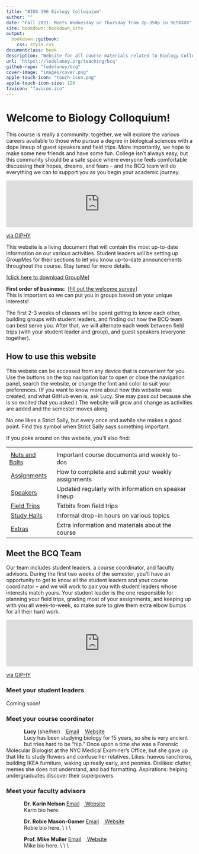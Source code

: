 ```yaml
--- 
title: "BIOS 196 Biology Colloquium"
author: ""
date: "Fall 2021: Meets Wednesday or Thursday from 2p-350p in SESXXXX"
site: bookdown::bookdown_site
output:
  bookdown::gitbook:
    css: style.css
documentclass: book
description: "Website for all course materials related to Biology Colloquium, Fall 2021"
url: 'https\://ledelaney.org/teaching/bcq'
github-repo: "ledelaney/bcq"
cover-image: "images/cover.png"
apple-touch-icon: "touch-icon.png"
apple-touch-icon-size: 120
favicon: "favicon.ico"
---
```


# Welcome to Biology Colloquium!

This course is really a community: together, we will explore the various careers available to those who pursue a degree in biological sciences with a dope lineup of guest speakers and field trips. More importantly, we hope to make some new friends and have some fun. College isn't always easy, but this community should be a safe space where everyone feels comfortable discussing their hopes, dreams, and fears -- and the BCQ team will do everything we can to support you as you begin your academic journey.

<div style="width:100%;height:0;padding-bottom:25%;position:relative;"><iframe src="https://giphy.com/embed/xUA7bcP3spz0M24IEw" width="100%" height="100%" style="position:absolute" frameBorder="0" class="giphy-embed" allowFullScreen></iframe></div><p><a href="https://giphy.com/gifs/schittscreek-funny-xUA7bcP3spz0M24IEw">via GIPHY</a></p>

This website is a living document that will contain the most up-to-date information on our various activities. Student leaders will be setting up GroupMes for their sections to let you know up-to-date announcements throughout the course. Stay tuned for more details. 

[[click here to download GroupMe](https://groupme.com/en-US/)]

**First order of business:** \ [[fill out the welcome survey]()]  
This is important so we can put you in groups based on your unique interests!

The first 2-3 weeks of classes will be spent getting to know each other, building groups with student leaders, and finding out how the BCQ team can best serve you. After that, we will alternate each week between field trips (with your student leader and group), and guest speakers (everyone together).


## How to use this website

This website can be accessed from any device that is convenient for you. Use the buttons on the top navigation bar to open or close the navigation panel, search the website, or change the font and color to suit your preferences. (If you want to know more about how this website was created, and what GitHub even is, ask Lucy. She may pass out because she is so excited that you asked.) The website will grow and change as activities are added and the semester moves along.

<i class="fas fa-hand-point-right"></i> No one likes a Strict Sally, but every once and awhile she makes a good point. Find this symbol when Strict Sally says something important.

If you poke around on this website, you'll also find:

<table class="table" style="max-width:900px;margin-left:auto;margin-right:auto">
  <tr>
    <th></th>
    <th></th>
  </tr>
  
  <tr>
  <td><i class='fas fa-tools fa-lg'></i> \ [Nuts and Bolts](#nuts-and-bolts)</td>
  <td>Important course documents and weekly to-dos</td>
  </tr>
  
  <tr>
  <td><i class='far fa-copy fa-lg'></i> \ [Assignments](#assignments)</td>
  <td>How to complete and submit your weekly assignments</td>
  </tr>
  
  <tr>
  <td><i class='fas fa-bullhorn fa-lg'></i> \ [Speakers](#speakers)</td>
  <td>Updated regularly with information on speaker lineup</td>
  </tr>
  
  <tr>
  <td><i class='fas fa-suitcase fa-lg'></i> \ [Field Trips](#field-trips)</td>
  <td>Tidbits from field trips</td>
  </tr>
  
  <tr>
  <td><i class='fas fa-user-graduate fa-lg'></i> \ [Study Halls](#study-halls)</td>
  <td>Informal drop-in hours on various topics</td>
  </tr>
  
  <tr>
  <td><i class='far fa-folder-open fa-lg'></i> \ [Extras](#extras)</td>
  <td>Extra information and materials about the course</td>
  </tr>
  
  </table>

## Meet the BCQ Team

Our team includes student leaders, a course coordinator, and faculty advisors. During the first two weeks of the semester, you'll have an opportunity to get to know all the student leaders and your course coordinator -- and we will work to pair you with student leaders whose interests match yours. Your student leader is the one responsible for planning your field trips, grading most of your assignments, and keeping up with you all week-to-week, so make sure to give them extra elbow bumps for all their hard work.

<div style="width:100%;height:0;padding-bottom:25%;position:relative;"><iframe src="https://giphy.com/embed/xjpFuSeXTnoBQOKLiQ" width="100%" height="100%" style="position:absolute" frameBorder="0" class="giphy-embed" allowFullScreen></iframe></div><p><a href="https://giphy.com/gifs/UOPX-high-five-uopx-university-of-phoenix-xjpFuSeXTnoBQOKLiQ">via GIPHY</a></p>

### Meet your student leaders

Coming soon!

### Meet your course coordinator

<img src="https://bios.uic.edu/wp-content/uploads/sites/286/2018/05/ldelan5-profile-157x180.jpg" alt="" style="border-radius:90%; float:left; padding:1.5rem;">
**Lucy** (she/her) \ \ [<i class="far fa-envelope"></i> Email](mailto:ldelan5@uic.edu) \ \ [<i class="fas fa-laptop"></i> Website](https://ledelaney.org)  
Lucy has been studying biology for 15 years, so she is very ancient but tries hard to be "hip." Once upon a time she was a Forensic Molecular Biologist at the NYC Medical Examiner's Office, but she gave up that life to study flowers and confuse her relatives. Likes: huevos rancheros, building IKEA furniture, waking up really early, and peonies. Dislikes: clutter, memes she does not understand, and bad formatting. Aspirations: helping undergraduates discover their superpowers. 

### Meet your faculty advisors

<img src="https://bios.uic.edu/wp-content/uploads/sites/286/2018/06/knelsonn-profile-157x180.jpg" alt="" style="border-radius:90%; float:left; padding:1.5rem;">
**Dr. Karin Nelson** [<i class="far fa-envelope"></i> Email](mailto:knelsonn@uic.edu) \ \ [<i class="fas fa-laptop"></i> Website](https://bios.uic.edu/profiles/nelson-karin/)   
Karin bio here.


<img src="https://bios.uic.edu/wp-content/uploads/sites/286/2018/06/robie-profile-157x180.jpg" alt="" style="border-radius:90%; float:left; padding:1.5rem;">
**Dr. Robie Mason-Gamer** [<i class="far fa-envelope"></i> Email](mailto:robie@uic.edu) \ \ [<i class="fas fa-laptop"></i> Website](https://bios.uic.edu/profiles/mason-gamer-roberta-j/)  
Robie bio here.
\\
\\
\\

<img src="https://bios.uic.edu/wp-content/uploads/sites/286/2018/06/mmuller-profile-157x180.jpg" alt="" style="border-radius:90%; float:left; padding:1.5rem;">
**Prof. Mike Muller** [<i class="far fa-envelope"></i> Email](mailto:mmuller@uic.edu) \ \ [<i class="fas fa-laptop"></i> Website](https://bios.uic.edu/profiles/muller-michael/)  
Mike bio here.
\\
\\
\\